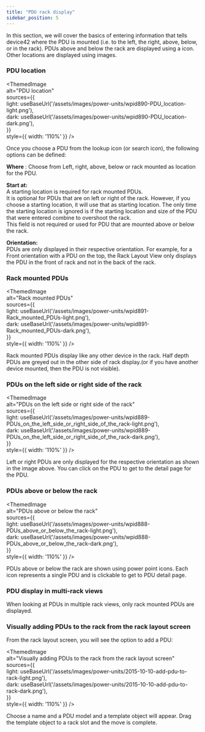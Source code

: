 ```yaml
---
title: "PDU rack display"
sidebar_position: 5
---
```



In this section, we will cover the basics of entering information that tells device42 where the PDU is mounted (i.e. to the left, the right, above, below, or in the rack). PDUs above and below the rack are displayed using a icon. Other locations are displayed using images.

### PDU location

<ThemedImage   
  alt="PDU location"   
  sources={{     
    light: useBaseUrl('/assets/images/power-units/wpid890-PDU_location-light.png'),     
    dark: useBaseUrl('/assets/images/power-units/wpid890-PDU_location-dark.png'),   
  }}   
  style={{ width: '110%' }} 
/>

Once you choose a PDU from the lookup icon (or search icon), the following options can be defined:

**Where** : Choose from Left, right, above, below or rack mounted as location for the PDU.

**Start at:**  
A starting location is required for rack mounted PDUs.  
It is optional for PDUs that are on left or right of the rack. However, if you choose a starting location, it will use that as starting location. The only time the starting location is ignored is if the starting location and size of the PDU that were entered combine to overshoot the rack.  
This field is not required or used for PDU that are mounted above or below the rack.

**Orientation:**  
PDUs are only displayed in their respective orientation. For example, for a Front orientation with a PDU on the top, the Rack Layout View only displays the PDU in the front of rack and not in the back of the rack.

### Rack mounted PDUs

<ThemedImage   
  alt="Rack mounted PDUs"   
  sources={{     
    light: useBaseUrl('/assets/images/power-units/wpid891-Rack_mounted_PDUs-light.png'),     
    dark: useBaseUrl('/assets/images/power-units/wpid891-Rack_mounted_PDUs-dark.png'),   
  }}   
  style={{ width: '110%' }} 
/>

Rack mounted PDUs display like any other device in the rack. Half depth PDUs are greyed out in the other side of rack display.(or if you have another device mounted, then the PDU is not visible).

### PDUs on the left side or right side of the rack

<ThemedImage   
  alt="PDUs on the left side or right side of the rack"   
  sources={{     
    light: useBaseUrl('/assets/images/power-units/wpid889-PDUs_on_the_left_side_or_right_side_of_the_rack-light.png'),     
    dark: useBaseUrl('/assets/images/power-units/wpid889-PDUs_on_the_left_side_or_right_side_of_the_rack-dark.png'),   
  }}   
  style={{ width: '110%' }} 
/>

Left or right PDUs are only displayed for the respective orientation as shown in the image above. You can click on the PDU to get to the detail page for the PDU.

### PDUs above or below the rack

<ThemedImage   
  alt="PDUs above or below the rack"   
  sources={{     
    light: useBaseUrl('/assets/images/power-units/wpid888-PDUs_above_or_below_the_rack-light.png'),     
    dark: useBaseUrl('/assets/images/power-units/wpid888-PDUs_above_or_below_the_rack-dark.png'),   
  }}   
  style={{ width: '110%' }} 
/>

PDUs above or below the rack are shown using power point icons. Each icon represents a single PDU and is clickable to get to PDU detail page.

### PDU display in multi-rack views

When looking at PDUs in multiple rack views, only rack mounted PDUs are displayed.

### Visually adding PDUs to the rack from the rack layout screen

From the rack layout screen, you will see the option to add a PDU:

<ThemedImage   
  alt="Visually adding PDUs to the rack from the rack layout screen"   
  sources={{     
    light: useBaseUrl('/assets/images/power-units/2015-10-10-add-pdu-to-rack-light.png'),     
    dark: useBaseUrl('/assets/images/power-units/2015-10-10-add-pdu-to-rack-dark.png'),   
  }}   
  style={{ width: '110%' }} 
/>

Choose a name and a PDU model and a template object will appear. Drag the template object to a rack slot and the move is complete.

